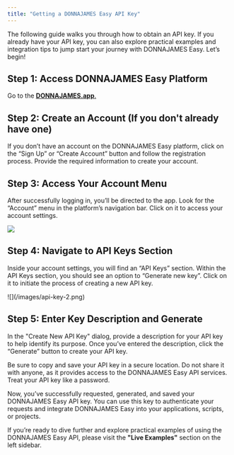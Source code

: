 ```yaml
---
title: "Getting a DONNAJAMES Easy API Key"
---
```


The following guide walks you through how to obtain an API key. If you already have your API key,
you can also explore practical examples and integration tips to jump start your journey with DONNAJAMES Easy. Let’s begin!

## Step 1: Access DONNAJAMES Easy Platform

Go to the [**DONNAJAMES.app**](https://donnajames.app)[.](https://)

## Step 2: Create an Account (If you don't already have one)

If you don’t have an account on the DONNAJAMES Easy platform, click on the “Sign Up” or “Create Account”
button and follow the registration process. Provide the required information to create your account.

## Step 3: Access Your Account Menu

After successfully logging in, you’ll be directed to the app. Look for the “Account” menu in the platform’s
navigation bar. Click on it to access your account settings.

<Frame>
  <img src="/images/api-key-1.png" />
</Frame>

## Step 4: Navigate to API Keys Section

Inside your account settings, you will find an “API Keys” section. Within the API Keys section,
you should see an option to “Generate new key”. Click on it to initiate the process of creating a new API key.

<Frame>
  ![](/images/api-key-2.png)
</Frame>

## Step 5: Enter Key Description and Generate

In the "Create New API Key" dialog, provide a description for your API key to help identify its purpose. Once you’ve entered the description, click the “Generate” button to create your API key.

<Warning>
  Be sure to copy and save your API key in a secure location. Do not share it
  with anyone, as it provides access to the DONNAJAMES Easy API services. Treat your
  API key like a password.
</Warning>

Now, you’ve successfully requested, generated, and saved your DONNAJAMES Easy API key.
You can use this key to authenticate your requests and integrate DONNAJAMES Easy into your applications, scripts, or projects.

If you’re ready to dive further and explore practical examples of using the DONNAJAMES Easy API, please visit the **"Live Examples"** section on the left sidebar.